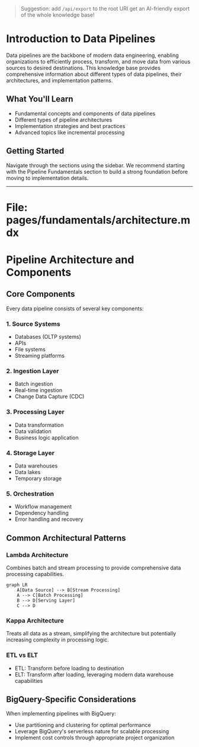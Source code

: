 > Suggestion: add `/api/export` to the root URI get an AI-friendly export of the whole knowledge base!

# Introduction to Data Pipelines

Data pipelines are the backbone of modern data engineering, enabling organizations to efficiently process, transform, and move data from various sources to desired destinations. This knowledge base provides comprehensive information about different types of data pipelines, their architectures, and implementation patterns.

## What You'll Learn

- Fundamental concepts and components of data pipelines
- Different types of pipeline architectures
- Implementation strategies and best practices
- Advanced topics like incremental processing

## Getting Started

Navigate through the sections using the sidebar. We recommend starting with the Pipeline Fundamentals section to build a strong foundation before moving to implementation details.

---

# File: pages/fundamentals/architecture.mdx

# Pipeline Architecture and Components

## Core Components

Every data pipeline consists of several key components:

### 1. Source Systems
- Databases (OLTP systems)
- APIs
- File systems
- Streaming platforms

### 2. Ingestion Layer
- Batch ingestion
- Real-time ingestion
- Change Data Capture (CDC)

### 3. Processing Layer
- Data transformation
- Data validation
- Business logic application

### 4. Storage Layer
- Data warehouses
- Data lakes
- Temporary storage

### 5. Orchestration
- Workflow management
- Dependency handling
- Error handling and recovery

## Common Architectural Patterns

### Lambda Architecture
Combines batch and stream processing to provide comprehensive data processing capabilities.

```mermaid
graph LR
    A[Data Source] --> B[Stream Processing]
    A --> C[Batch Processing]
    B --> D[Serving Layer]
    C --> D
```

### Kappa Architecture
Treats all data as a stream, simplifying the architecture but potentially increasing complexity in processing logic.

### ETL vs ELT
- ETL: Transform before loading to destination
- ELT: Transform after loading, leveraging modern data warehouse capabilities

## BigQuery-Specific Considerations

When implementing pipelines with BigQuery:

- Use partitioning and clustering for optimal performance
- Leverage BigQuery's serverless nature for scalable processing
- Implement cost controls through appropriate project organization